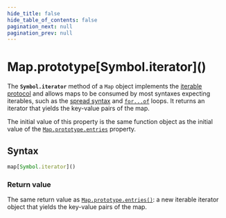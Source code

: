```yaml
---
hide_title: false
hide_table_of_contents: false
pagination_next: null
pagination_prev: null
---
```

# Map.prototype\[Symbol.iterator]()

The **`Symbol.iterator`** method of a `Map` object implements the [iterable protocol](https://developer.mozilla.org/docs/Web/JavaScript/Reference/Iteration_protocols) and allows maps to be consumed by most syntaxes expecting iterables, such as the [spread syntax](https://developer.mozilla.org/docs/Web/JavaScript/Reference/Operators/Spread_syntax) and [`for...of`](https://developer.mozilla.org/docs/Web/JavaScript/Reference/Statements/for...of) loops. It returns an iterator that yields the key-value pairs of the map.

The initial value of this property is the same function object as the initial value of the [`Map.prototype.entries`](../../../globals/Map/prototype/entries.md) property.

## Syntax

```js
map[Symbol.iterator]()
```

### Return value

The same return value as [`Map.prototype.entries()`](../../../globals/Map/prototype/entries.md): a new iterable iterator object that yields the key-value pairs of the map.
